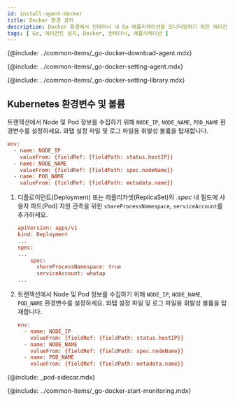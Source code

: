 ```yaml
---
id: install-agent-docker
title: Docker 환경 설치
description: Docker 환경에서 컨테이너 내 Go 애플리케이션을 모니터링하기 위한 에이전트 설치를 안내합니다.
tags: [ Go, 에이전트 설치, Docker, 컨테이너, 애플리케이션 ]
---
```


<!--에이전트 다운로드-->
{@include: ../common-items/_go-docker-download-agent.mdx}

<!--에이전트 설정-->
{@include: ../common-items/_go-docker-setting-agent.mdx}

<!--Go 라이브러리 설정하기-->
{@include: ../common-items/_go-docker-setting-library.mdx}

## Kubernetes 환경변수 및 볼륨

<Tabs>
<TabItem value='basic' label='기본' default>

트랜잭션에서 Node 및 Pod 정보를 수집하기 위해 `NODE_IP`, `NODE_NAME`, `POD_NAME` 환경변수를 설정하세요. 와탭 설정 파일 및 로그 파일용 휘발성 볼륨을 탑재합니다.

```ini
env:
  - name: NODE_IP
    valueFrom: {fieldRef: {fieldPath: status.hostIP}}
  - name: NODE_NAME
    valueFrom: {fieldRef: {fieldPath: spec.nodeName}}
  - name: POD_NAME
    valueFrom: {fieldRef: {fieldPath: metadata.name}}
```
</TabItem>
<TabItem value='eksfragate' label='EKS Fargate(지원 예정)'>

1. 디플로이먼트(Deployment) 또는 레플리카셋(ReplicaSet)의 *.spec* 내 필드에 사용자 파드(Pod) 자원 관측을 위한 `shareProcessNamespace`, `serviceAccount`를 추가하세요.

    ```ini
    apiVersion: apps/v1
    kind: Deployment
    ...
    spec:
    ...
        spec:
          shareProcessNamespace: true
          serviceAccount: whatap
    ...
    ```

1. 트랜잭션에서 Node 및 Pod 정보를 수집하기 위해 `NODE_IP`, `NODE_NAME`, `POD_NAME` 환경변수를 설정하세요. 와탭 설정 파일 및 로그 파일용 휘발성 볼륨을 탑재합니다.

    ```ini
    env:
      - name: NODE_IP
        valueFrom: {fieldRef: {fieldPath: status.hostIP}}
      - name: NODE_NAME
        valueFrom: {fieldRef: {fieldPath: spec.nodeName}}
      - name: POD_NAME
        valueFrom: {fieldRef: {fieldPath: metadata.name}}
    ```

{@include: _pod-sidecar.mdx}

</TabItem>
</Tabs>

<!--모니터링 시작하기-->
{@include: ../common-items/_go-docker-start-monitoring.mdx}